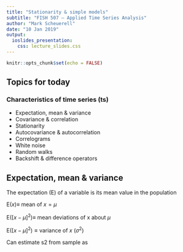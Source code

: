 ```yaml
---
title: "Stationarity & simple models"
subtitle: "FISH 507 – Applied Time Series Analysis"
author: "Mark Scheuerell"
date: "10 Jan 2019"
output:
  ioslides_presentation:
    css: lecture_slides.css
---
```


```r
knitr::opts_chunk$set(echo = FALSE)
```

## Topics for today

### Characteristics of time series (ts)
* Expectation, mean & variance
* Covariance & correlation
* Stationarity
* Autocovariance & autocorrelation
* Correlograms
* White noise
* Random walks
* Backshift & difference operators


## Expectation, mean & variance

The expectation (E) of a variable is its mean value in the population

$\text{E}(x) \equiv~\text{mean of }x = \mu$

$\text{E}([x - \mu]^2) \equiv~\text{mean deviations of x about } \mu$

$\text{E}([x - \mu]^2) \equiv \text{variance of } x~(\sigma^2)$

Can estimate s2 from sample as


